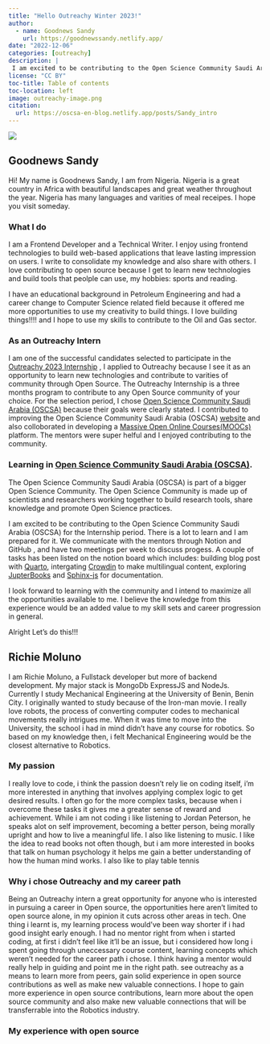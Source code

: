 ```yaml
---
title: "Hello Outreachy Winter 2023!"
author:
  - name: Goodnews Sandy 
    url: https://goodnewssandy.netlify.app/
date: "2022-12-06"
categories: [outreachy]
description: |
 I am excited to be contributing to the Open Science Community Saudi Arabia (OSCSA) as an outreachy intern. I will be sharing a brief intro about me.
license: "CC BY"
toc-title: Table of contents
toc-location: left
image: outreachy-image.png
citation:
  url: https://oscsa-en-blog.netlify.app/posts/Sandy_intro
---
```

::: column-page
![](outreachy-image.png){fig-align="center"}
:::

## Goodnews Sandy
 Hi! My name is Goodnews Sandy, I am from Nigeria. Nigeria is a great country in Africa with beautiful landscapes and great weather throughout the year. Nigeria has many languages and varities of meal receipes. I hope you visit someday. 

### What I do
 I am a Frontend Developer and a Technical Writer. I enjoy using frontend technologies to build web-based applications that leave lasting impression on users.  I write to consolidate my knowledge and also share with others. I love contributing to open source because I get to learn new technologies and build tools that peolple can use,  my hobbies: sports and reading. 

 I have an educational background in Petroleum Engineering and had a career change to Computer Science related field because it offered me more opportunities to use my creativity to build things.  I love building things!!!! and I hope to use my skills to contribute to the Oil and Gas sector.

### As an Outreachy Intern
I am one of the successful candidates selected to participate in the [Outreachy 2023 Internship](https://www.outreachy.org/) , I applied to Outreachy because I see it as an opportunity to learn new technologies and contribute to varities of community through Open Source.  The Outreachy Internship is a three months program to contribute to any Open Source community of your choice. For the selection period, I chose [Open Science Community Saudi Arabia (OSCSA)](https://github.com/Open-Science-Community-Saudi-Arabia) because their goals were clearly stated.  I contributed to improving the Open Science Community Saudi Arabia (OSCSA) [website](https://github.com/Open-Science-Community-Saudi-Arabia/OSCSA_Website) and also colloborated in developing a [Massive Open Online Courses(MOOCs)](https://github.com/Open-Science-Community-Saudi-Arabia/MOOCs/tree/dev_team2) platform. The mentors were super helful and I enjoyed contributing to the community.  

### Learning in [Open Science Community Saudi Arabia (OSCSA)](https://osc-ksa.com/).
The Open Science Community Saudi Arabia (OSCSA) is part of a bigger Open Science Community. The Open Science Community is made up of scientists and researchers working together to build research tools, share knowledge and promote Open Science practices.
 
I am excited to be contributing to the Open Science Community Saudi Arabia (OSCSA) for the Internship period. There is a lot to learn and I am prepared for it. We communicate with the mentors through Notion  and GitHub , and have two meetings per week to discuss progess. A couple of tasks has been listed on the notion board which includes: building blog post with [ Quarto](https://quarto.org/), intergating [Crowdin](https://crowdin.com/) to make  multilingual content, exploring [JupterBooks](https://jupyterbook.org/en/stable/intro.html) and  [Sphinx-js](https://www.sphinx-doc.org/en/master/) for documentation.

I look forward to learning with the community and I intend to maximize all the opportunities available to me. I believe the knowledge from this experience would be an added value to my skill sets and career progression in general. 

Alright Let's do this!!!

## Richie Moluno
I am Richie Moluno, a Fullstack developer but more of backend development. My major stack is MongoDb ExpressJS and NodeJs. Currently I study Mechanical Engineering at the University of Benin, Benin City. I originally wanted to study because of the Iron-man movie. I really love robots, the process of converting computer codes to mechanical movements really intrigues me. When it was time to move into the University, the school i had in mind didn't have any course for robotics. So based on my knowledge then, i felt Mechanical Engineering would be the closest alternative to Robotics. 

### My passion
I really love to code, i think the passion doesn't rely lie on coding itself, i'm more interested in anything that involves applying complex logic to get desired results. I often go for the more complex tasks, because when i overcome these tasks it gives me a greater sense of reward and achievement. 
While i am not coding i like listening to Jordan Peterson, he speaks alot on self improvement, becoming a better person, being morally upright and how to live a meaningful life. I also like listening to music. I like the idea to read books not often though, but i am more interested in books that talk on human psychology it helps me gain a better understanding of how the human mind works. I also like to play table tennis

### Why i chose Outreachy and my career path
Being an Outreachy intern a great opportunity for anyone who is interested in pursuing a career in Open source, the opportunities here aren't limited to open source alone, in my opinion it cuts across other areas in tech. One thing i learnt is, my learning process would've been way shorter if i had good insight early enough. 
I had no mentor right from when i started coding, at first i didn't feel like it'll be an issue, but i considered how long i spent going through uneccessary course content, learning concepts which weren't needed for the career path i chose. I think having a mentor would really help in guiding and point me in the right path. see outreachy as a means to learn more from peers, gain solid experience in open source contributions as well as make new valuable connections. 
I hope to gain more experience in open source contributions, learn more about the open source community and also make new valuable connections that will be transferrable into the Robotics industry. 

### My experience with open source
